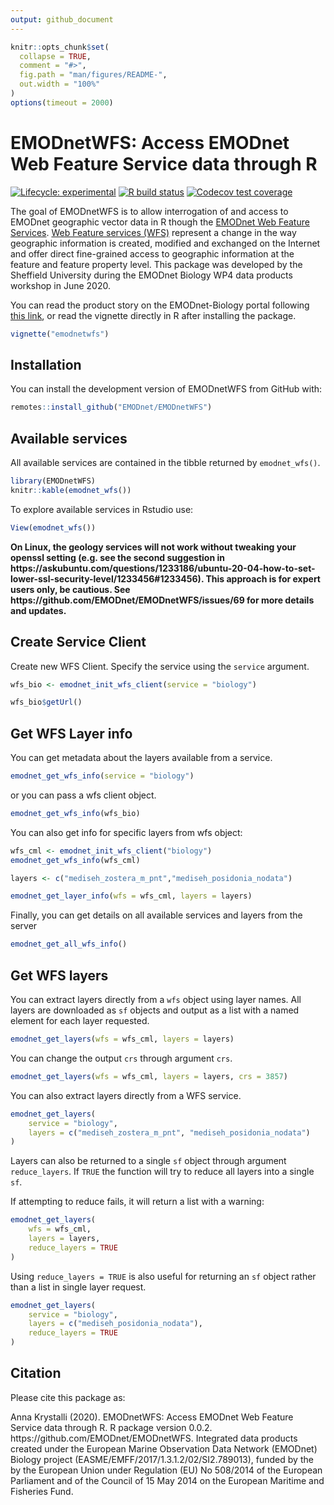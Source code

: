 ```yaml
---
output: github_document
---
```


<!-- README.md is generated from README.Rmd. Please edit that file -->

```r
knitr::opts_chunk$set(
  collapse = TRUE,
  comment = "#>",
  fig.path = "man/figures/README-",
  out.width = "100%"
)
options(timeout = 2000)
```

# EMODnetWFS: Access EMODnet Web Feature Service data through R

<!-- badges: start -->
[![Lifecycle: experimental](https://img.shields.io/badge/lifecycle-experimental-orange.svg)](https://www.tidyverse.org/lifecycle/#experimental)
[![R build status](https://github.com/EMODnet/EMODnetWFS/workflows/R-CMD-check/badge.svg)](https://github.com/EMODnet/EMODnetWFS/actions)
[![Codecov test coverage](https://codecov.io/gh/EMODnet/EMODnetWFS/branch/master/graph/badge.svg)](https://codecov.io/gh/EMODnet/EMODnetWFS?branch=master)
<!-- badges: end -->

The goal of EMODnetWFS is to allow interrogation of and access to EMODnet geographic vector data in R though the [EMODnet Web Feature Services](https://www.emodnet.eu/en/data). [Web Feature services (WFS)](https://www.ogc.org/standards/wfs) represent a change in the way geographic information is created, modified and exchanged on the Internet and offer direct fine-grained access to geographic information at the feature and feature property level. This package was developed by the Sheffield University during the EMODnet Biology WP4 data products workshop in June 2020.

You can read the product story on the EMODnet-Biology portal following [this link](https://www.emodnet-biology.eu/blog/emodnetwfs-access-emodnet-web-feature-service-data-through-r), or read the vignette directly in R after installing the package.

```r
vignette("emodnetwfs")
```


## Installation

You can install the development version of EMODnetWFS from GitHub with:

``` r
remotes::install_github("EMODnet/EMODnetWFS")
```

## Available services

All available services are contained in the tibble returned by `emodnet_wfs()`.


```r
library(EMODnetWFS)
knitr::kable(emodnet_wfs())
```

To explore available services in Rstudio use:

```r
View(emodnet_wfs())
```

**On Linux, the geology services will not work without tweaking your openssl setting (e.g. see the second suggestion in https://askubuntu.com/questions/1233186/ubuntu-20-04-how-to-set-lower-ssl-security-level/1233456#1233456). This approach is for expert users only, be cautious. See https://github.com/EMODnet/EMODnetWFS/issues/69 for more details and updates.**

## Create Service Client

Create new WFS Client.  Specify the service using the `service` argument. 

```r
wfs_bio <- emodnet_init_wfs_client(service = "biology")

wfs_bio$getUrl()
```

## Get WFS Layer info

You can get metadata about the layers available from a service. 

```r
emodnet_get_wfs_info(service = "biology")
```

or you can pass a wfs client object.

```r
emodnet_get_wfs_info(wfs_bio)
```

You can also get info for specific layers from wfs object:

```r
wfs_cml <- emodnet_init_wfs_client("biology")
emodnet_get_wfs_info(wfs_cml)

layers <- c("mediseh_zostera_m_pnt","mediseh_posidonia_nodata")

emodnet_get_layer_info(wfs = wfs_cml, layers = layers)
```


Finally, you can get details on all available services and layers from the server

```r
emodnet_get_all_wfs_info()
```


## Get WFS layers

You can extract layers directly from a `wfs` object using layer names. All layers are downloaded as `sf` objects and output as a list with a named element for each layer requested.

```r
emodnet_get_layers(wfs = wfs_cml, layers = layers)
```

You can change the output `crs` through argument `crs`.

```r
emodnet_get_layers(wfs = wfs_cml, layers = layers, crs = 3857)

```

You can also extract layers directly from a WFS service.

```r
emodnet_get_layers(
    service = "biology",
    layers = c("mediseh_zostera_m_pnt", "mediseh_posidonia_nodata")
)

```


Layers can also be returned to a single `sf` object through argument `reduce_layers`.  If `TRUE` the function will try to reduce all layers into a single `sf`.

If attempting to reduce fails, it will return a list with a warning:
 
```r
emodnet_get_layers(
    wfs = wfs_cml, 
    layers = layers,
    reduce_layers = TRUE
)
```

Using `reduce_layers = TRUE` is also useful for returning an `sf` object rather than a list in single layer request.

```r
emodnet_get_layers(
    service = "biology",
    layers = c("mediseh_posidonia_nodata"), 
    reduce_layers = TRUE
)
```


## Citation

Please cite this package as:

Anna Krystalli (2020). EMODnetWFS: Access EMODnet Web Feature Service data through R. R package version 0.0.2. https://github.com/EMODnet/EMODnetWFS. Integrated data products created under the European Marine Observation Data Network (EMODnet) Biology project (EASME/EMFF/2017/1.3.1.2/02/SI2.789013), funded by the by the European Union under Regulation (EU) No 508/2014 of the European Parliament and of the Council of 15 May 2014 on the European Maritime and Fisheries Fund.
